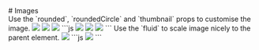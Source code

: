 
<GithubSource name="components/images.mdx" />
# Images

<div class="row gy-5 pt-3">
  <HolderJSRefresh />

  <Example title="Shape">
    <Example.Intro>
      Use the `rounded`, `roundedCircle` and `thumbnail` props to customise the image.
    </Example.Intro>
    <Example.Preview>
      <Container>
        <Row>
          <Col xs={6} md={4}>
            <Image src="holder.js/171x180" rounded />
          </Col>
          <Col xs={6} md={4}>
            <Image src="holder.js/171x180" roundedCircle />
          </Col>
          <Col xs={6} md={4}>
            <Image src="holder.js/171x180" thumbnail />
          </Col>
        </Row>
      </Container>
    </Example.Preview>
    <Example.Code>
      ```js
      <Container>
        <Row>
          <Col xs={6} md={4}>
            <Image src="holder.js/171x180" rounded />
          </Col>
          <Col xs={6} md={4}>
            <Image src="holder.js/171x180" roundedCircle />
          </Col>
          <Col xs={6} md={4}>
            <Image src="holder.js/171x180" thumbnail />
          </Col>
        </Row>
      </Container>
      ```
    </Example.Code>
  </Example>

  <Example title="Fluid">
    <Example.Intro>
      Use the `fluid` to scale image nicely to the parent element.
    </Example.Intro>
    <Example.Preview>
      <Image src="holder.js/100px250" fluid />
    </Example.Preview>
    <Example.Code>
      ```js
      <Image src="holder.js/100px250" fluid />
      ```
    </Example.Code>
  </Example>

  <ImageApi />
</div>
